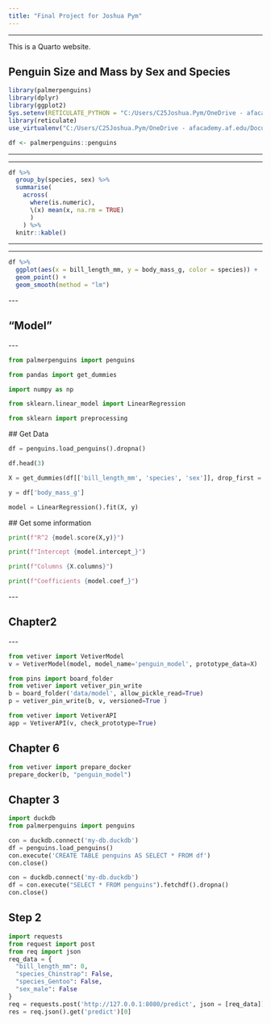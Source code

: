 ```yaml
---
title: "Final Project for Joshua Pym"
---
```


------------------------------------------------------------------------

This is a Quarto website.

## **Penguin Size and Mass by Sex and Species**

```r
library(palmerpenguins)
library(dplyr)
library(ggplot2)
Sys.setenv(RETICULATE_PYTHON = "C:/Users/C25Joshua.Pym/OneDrive - afacademy.af.edu/Documents/Final Project for Joshua Pym/.venv/Scripts/python.exe")
library(reticulate)
use_virtualenv("C:/Users/C25Joshua.Pym/OneDrive - afacademy.af.edu/Documents/Final Project for Joshua Pym/.venv",required=TRUE)

df <- palmerpenguins::penguins
```

------------------------------------------------------------------------

------------------------------------------------------------------------

```r
df %>%
  group_by(species, sex) %>%
  summarise(
    across(
      where(is.numeric), 
      \(x) mean(x, na.rm = TRUE)
      )
    ) %>%
  knitr::kable()

```

------------------------------------------------------------------------

------------------------------------------------------------------------

```r
df %>%
  ggplot(aes(x = bill_length_mm, y = body_mass_g, color = species)) +
  geom_point() + 
  geom_smooth(method = "lm")
```

\-\--

## "Model"

\-\--

```python
from palmerpenguins import penguins

from pandas import get_dummies

import numpy as np

from sklearn.linear_model import LinearRegression

from sklearn import preprocessing
```

\## Get Data

```python
df = penguins.load_penguins().dropna()

df.head(3)
```

```python
X = get_dummies(df[['bill_length_mm', 'species', 'sex']], drop_first = True)

y = df['body_mass_g']

model = LinearRegression().fit(X, y)
```

\## Get some information

```python
print(f"R^2 {model.score(X,y)}")

print(f"Intercept {model.intercept_}")

print(f"Columns {X.columns}")

print(f"Coefficients {model.coef_}")
```

\-\--

## Chapter2

\-\--

```python
from vetiver import VetiverModel
v = VetiverModel(model, model_name='penguin_model', prototype_data=X)
```

```python
from pins import board_folder
from vetiver import vetiver_pin_write
b = board_folder('data/model', allow_pickle_read=True)
p = vetiver_pin_write(b, v, versioned=True )
```

```python
from vetiver import VetiverAPI
app = VetiverAPI(v, check_prototype=True)
```

## Chapter 6

```python
from vetiver import prepare_docker
prepare_docker(b, "penguin_model")

```

## Chapter 3

```python
import duckdb
from palmerpenguins import penguins

con = duckdb.connect('my-db.duckdb')
df = penguins.load_penguins()
con.execute('CREATE TABLE penguins AS SELECT * FROM df')
con.close()
```

```python
con = duckdb.connect('my-db.duckdb')
df = con.execute("SELECT * FROM penguins").fetchdf().dropna()
con.close()
```

## Step 2

```python
import requests
from request import post
from req import json
req_data = {
  "bill_length_mm": 0,
  "species_Chinstrap": False,
  "species_Gentoo": False,
  "sex_male": False
}
req = requests.post('http://127.0.0.1:8080/predict', json = [req_data])
res = req.json().get('predict')[0]
```

## 
